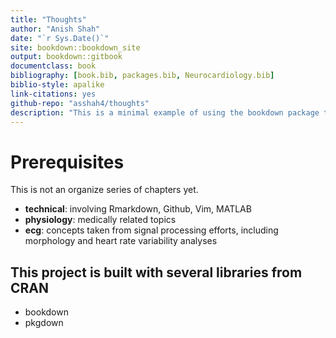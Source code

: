 ```yaml
--- 
title: "Thoughts"
author: "Anish Shah"
date: "`r Sys.Date()`"
site: bookdown::bookdown_site
output: bookdown::gitbook
documentclass: book
bibliography: [book.bib, packages.bib, Neurocardiology.bib]
biblio-style: apalike
link-citations: yes
github-repo: "asshah4/thoughts"
description: "This is a minimal example of using the bookdown package to write a book. The output format for this example is bookdown::gitbook."
---
```


# Prerequisites

This is not an organize series of chapters yet. 

- __technical__: involving Rmarkdown, Github, Vim, MATLAB
- __physiology__: medically related topics
- __ecg__: concepts taken from signal processing efforts, including morphology and heart rate variability analyses

## This project is built with several libraries from CRAN

- bookdown
- pkgdown
